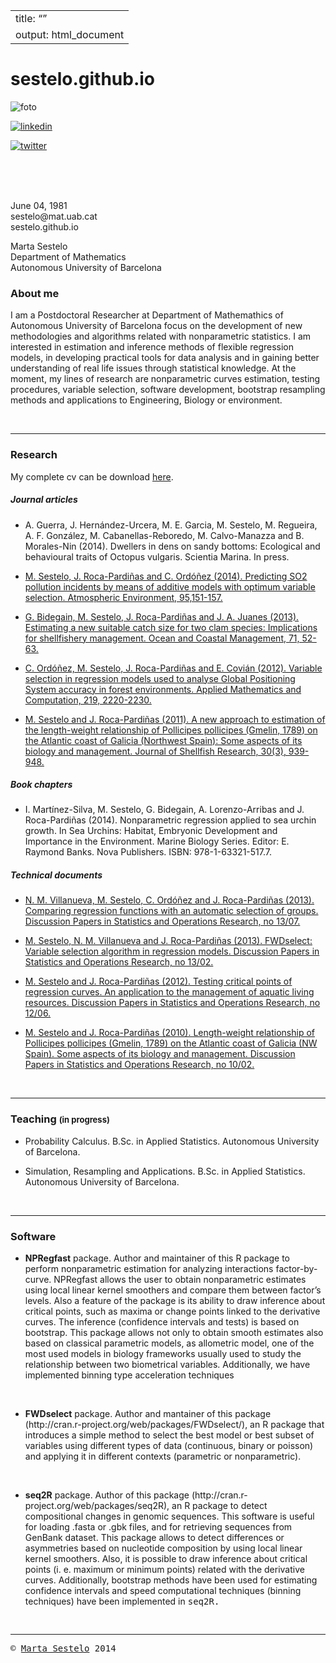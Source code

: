 <link rel="stylesheet" type="text/css" href="style.css" media="screen" />

---
title: ""
output: html_document
---  



# sestelo.github.io

<p><img id="foto" src="https://github.com/sestelo/sestelo.github.io/blob/master/images/foto2.png?raw=true" alt="foto">
<p><a href="https://www.linkedin.com/profile/view?id=209697998&trk=nav_responsive_tab_profile_pic"><img id="linkedin" src="https://github.com/sestelo/sestelo.github.io/blob/master/images/linkedin.png?raw=true" alt="linkedin"></a> 
<p><a href="https://twitter.com/MartaSestelo"><img id="twitter" src="https://github.com/sestelo/sestelo.github.io/blob/master/images/twitter.png?raw=true" alt="twitter"></a> 





<br>
<br>
<br>




<div id="contact2">
June 04, 1981  
sestelo@mat.uab.cat  
sestelo.github.io
</div>
<div id="contact1">
Marta Sestelo  
Department of Mathematics  
Autonomous University of Barcelona  
</div>






<div id="texto">


### About me


I am a Postdoctoral Researcher at Department of Mathemathics of Autonomous University of Barcelona focus on the development of new methodologies and algorithms related with nonparametric statistics. I am interested in  estimation and inference methods of flexible regression models, in developing practical tools for data analysis and in gaining better understanding of real life issues through statistical knowledge. At the moment, my lines of research are nonparametric curves estimation, testing procedures, variable selection, software development, bootstrap resampling methods and applications to Engineering, Biology or environment. 

<br>

___




### Research

My complete cv can be download [here](https://github.com/sestelo/sestelo.github.io/blob/master/sestelo_cv.pdf?raw=true).


##### Journal articles

- A. Guerra, J. Hernández-Urcera, M. E. Garcia, M. Sestelo, M. Regueira, A. F. González, M. Cabanellas-Reboredo, M. Calvo-Manazza and B. Morales-Nin (2014). Dwellers in dens on sandy bottoms: Ecological and behavioural traits of Octopus vulgaris. Scientia Marina. In press.

- [M. Sestelo, J. Roca-Pardiñas and C. Ordóñez (2014). Predicting SO2 pollution incidents by means of additive models with optimum variable selection. Atmospheric Environment, 95,151-157.](http://www.sciencedirect.com/science/article/pii/S1352231014004713) 

- [G. Bidegain, M. Sestelo, J. Roca-Pardiñas and J. A. Juanes (2013). Estimating a new suitable catch size for two clam species: Implications for shellfishery management. Ocean and Coastal Management, 71, 52-63.](http://www.sciencedirect.com/science/article/pii/S0964569112002645)

- [C. Ordóñez, M. Sestelo, J. Roca-Pardiñas and E. Covián (2012). Variable selection in regression models used to analyse Global Positioning System accuracy in forest environments. Applied Mathematics and Computation, 219, 2220-2230.](http://www.sciencedirect.com/science/article/pii/S0096300312008624)

- [M. Sestelo and J. Roca-Pardiñas (2011). A new approach to estimation of the length-weight relationship of Pollicipes pollicipes (Gmelin, 1789) on the Atlantic coast of Galicia (Northwest Spain): Some aspects of its biology and management. Journal of Shellfish Research, 30(3), 939-948.](http://www.bioone.org/doi/abs/10.2983/035.030.0336)

##### Book chapters

- I. Martínez-Silva, M. Sestelo, G. Bidegain, A. Lorenzo-Arribas and J. Roca-Pardiñas (2014). Nonparametric regression applied to sea urchin growth. In Sea Urchins: Habitat, Embryonic Development and Importance in the Environment. Marine Biology Series. Editor: E. Raymond Banks. Nova Publishers. ISBN: 978-1-63321-517.7.

##### Technical documents

- [N. M. Villanueva, M. Sestelo, C. Ordóñez and J. Roca-Pardiñas (2013). Comparing regression functions with an automatic selection of groups. Discussion Papers in Statistics and Operations Research, no 13/07.](https://webs.uvigo.es/depc05/reports/13_07.pdf)

- [M. Sestelo, N. M. Villanueva and J. Roca-Pardiñas (2013). FWDselect: Variable selection algorithm in regression models. Discussion Papers in Statistics and Operations Research, no 13/02.](http://webs.uvigo.es/depc05/reports/13_02.pdf)

- [M. Sestelo and J. Roca-Pardiñas (2012). Testing critical points of regression curves. An application to the management of aquatic living resources. Discussion Papers in Statistics and Operations Research, no 12/06.](https://webs.uvigo.es/depc05/reports/12_06.pdf)

- [M. Sestelo and J. Roca-Pardiñas (2010). Length-weight relationship of Pollicipes pollicipes (Gmelin, 1789) on the Atlantic coast of Galicia (NW Spain). Some aspects of its biology and management. Discussion Papers in Statistics and Operations Research, no 10/02.](http://webs.uvigo.es/depc05/reports/10_02.pdf)



<br>

___

### Teaching <font size="2">(in progress)</font>


- Probability Calculus. B.Sc. in Applied Statistics. Autonomous University of Barcelona.

- Simulation, Resampling and Applications. B.Sc. in Applied Statistics. Autonomous University of Barcelona.

<br>

___



### Software



- **NPRegfast** package. Author and maintainer of this R package to perform nonparametric estimation for analyzing interactions factor-by-curve. NPRegfast allows the user to obtain nonparametric estimates using local linear kernel smoothers and compare them between factor's levels. Also a feature of the package is its ability to draw inference about critical points, such as maxima or change points linked to the derivative curves. The inference (confidence intervals and tests) is based on bootstrap. This package allows not only to obtain smooth estimates also based on classical parametric models, as allometric model, one of the most used models in biology frameworks usually used to study the relationship between two biometrical variables. Additionally, we have implemented binning type acceleration techniques

<br>

- **FWDselect** package. Author and mantainer of this package (http://cran.r-project.org/web/packages/FWDselect/), an R package that introduces a simple method to select the best model or best subset of variables using different types of data (continuous, binary or poisson) and applying it in different contexts (parametric or nonparametric).

<br>

- **seq2R** package. Author of this package (http://cran.r-project.org/web/packages/seq2R), an R package to detect compositional changes in genomic sequences. This software is useful for loading .fasta or .gbk files, and for retrieving sequences from GenBank dataset. This package allows to detect differences or asymmetries based on nucleotide composition by using local linear kernel smoothers. Also, it is possible to draw inference about critical points (i. e. maximum or minimum points) related with the derivative curves. Additionally, bootstrap methods have been used for estimating confidence intervals and speed computational techniques (binning techniques) have been implemented in <tt>seq2R<tt>.

<br>

___

</div>





<div id="copyright">
&copy; [Marta Sestelo](sestelo.github.io) 2014
</div>







<script>
  (function(i,s,o,g,r,a,m){i['GoogleAnalyticsObject']=r;i[r]=i[r]||function(){
  (i[r].q=i[r].q||[]).push(arguments)},i[r].l=1*new Date();a=s.createElement(o),
  m=s.getElementsByTagName(o)[0];a.async=1;a.src=g;m.parentNode.insertBefore(a,m)
  })(window,document,'script','//www.google-analytics.com/analytics.js','ga');

  ga('create', 'UA-41678546-2', 'auto');
  ga('send', 'pageview');

</script>

